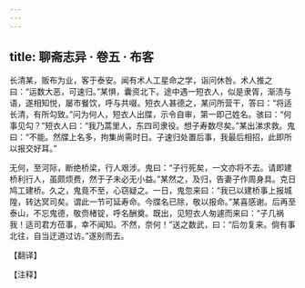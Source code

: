 ```yaml
---
---
---
```

title: 聊斋志异 · 卷五 · 布客
---

长清某，贩布为业，客于泰安。闻有术人工星命之学，诣问休咎。术人推之曰：“运数大恶，可速归。”某惧，囊资北下。途中遇一短衣人，似是隶胥，渐渍与语，遂相知悦，屡市餐饮，呼与共啜。短衣人甚德之，某问所营干，答曰：“将适长清，有所勾致。”问为何人，短衣人出牒，示令自审，第一即己姓名。骇曰：“何事见勾？”短衣人曰：“我乃蒿里人，东四司隶役。想子寿数尽矣。”某出涕求救。鬼曰：“不能。然牒上名多，拘集尚需时日。子速归处置后事，我最后相招，此即所以报交好耳。”

无何，至河际，断绝桥梁，行人艰涉。鬼曰：“子行死矣，一文亦将不去。请即建桥利行人，虽颇烦费，然于子未必无小益。”某然之，及归，告妻子作周身具。克日鸠工建桥。久之，鬼竟不至，心窃疑之。一日，鬼忽来曰：“我已以建桥事上报城隍，转达冥司矣。谓此一节可延寿命。今牒名已除，敬以报命。”某喜感谢。后再至泰山，不忘鬼德，敬赍楮锭，呼名酬奠。既出，见短衣人匆遽而来曰：“子几祸我！适司君方莅事，幸不闻知。不然，奈何！”送之数武，曰：“后勿复来。倘有事北往，自当迂道过访。”遂别而去。

【翻译】

【注释】

